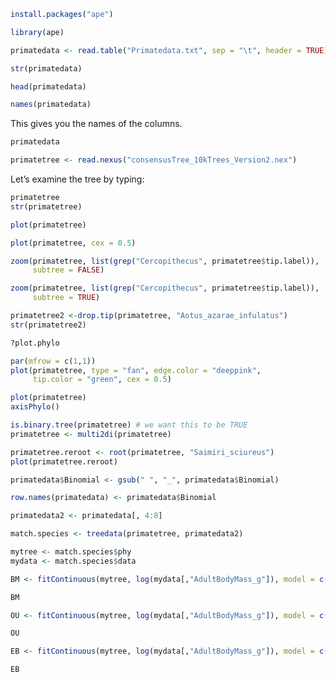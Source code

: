 
```r
install.packages("ape")
```

```r
library(ape)
```

```r
primatedata <- read.table("Primatedata.txt", sep = "\t", header = TRUE)
```

```r
str(primatedata)
```

```r
head(primatedata)
```

```r
names(primatedata)
```
This gives you the names of the columns.

```r
primatedata
```

```r
primatetree <- read.nexus("consensusTree_10kTrees_Version2.nex") 
```

Let’s examine the tree by typing:

```r
primatetree
str(primatetree)
```

```r
plot(primatetree)
```

```r
plot(primatetree, cex = 0.5)
```

```r
zoom(primatetree, list(grep("Cercopithecus", primatetree$tip.label)), 
     subtree = FALSE)
```

```r
zoom(primatetree, list(grep("Cercopithecus", primatetree$tip.label)), 
     subtree = TRUE)
```

```r
primatetree2 <-drop.tip(primatetree, "Aotus_azarae_infulatus")
str(primatetree2)
```

```r
?plot.phylo
```

```r
par(mfrow = c(1,1)) 
plot(primatetree, type = "fan", edge.color = "deeppink", 
     tip.color = "green", cex = 0.5)
```

```r
plot(primatetree)
axisPhylo()
```

```r
is.binary.tree(primatetree) # we want this to be TRUE
primatetree <- multi2di(primatetree) 
```

```r
primatetree.reroot <- root(primatetree, "Saimiri_sciureus")
plot(primatetree.reroot)
```
```r
primatedata$Binomial <- gsub(" ", "_", primatedata$Binomial)
```

```r
row.names(primatedata) <- primatedata$Binomial
```

```r
primatedata2 <- primatedata[, 4:8]
```

```r
match.species <- treedata(primatetree, primatedata2)
```

```r
mytree <- match.species$phy
mydata <- match.species$data
```

```r
BM <- fitContinuous(mytree, log(mydata[,"AdultBodyMass_g"]), model = c("BM"))
```

```r
BM
```

```r
OU <- fitContinuous(mytree, log(mydata[,"AdultBodyMass_g"]), model = c("OU"))
```

```r
OU
```

```r
EB <- fitContinuous(mytree, log(mydata[,"AdultBodyMass_g"]), model = c("EB"))
```

```r
EB
```